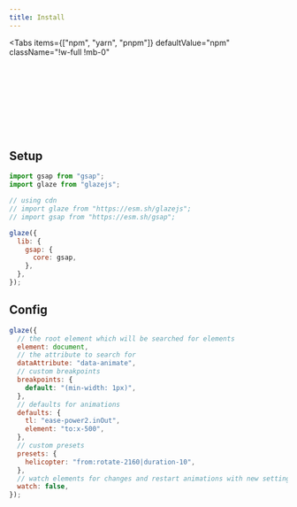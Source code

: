 ```yaml
---
title: Install
---
```



<Tabs
  items={["npm", "yarn", "pnpm"]}
  defaultValue="npm"
  className="!w-full !mb-0"
>
  <Tab value="npm">
    <CodeBlock>
      <Pre>
        <CodeNpm />
      </Pre>
    </CodeBlock>
  </Tab>
  <Tab value="yarn">
    <CodeBlock>
      <Pre>
        <CodeYarn />
      </Pre>
    </CodeBlock>
  </Tab>
  <Tab value="pnpm">
    <CodeBlock>
      <Pre>
        <CodePnpm />
      </Pre>
    </CodeBlock>
  </Tab>
</Tabs>

## Setup

```js copy
import gsap from "gsap";
import glaze from "glazejs";

// using cdn
// import glaze from "https://esm.sh/glazejs";
// import gsap from "https://esm.sh/gsap";

glaze({
  lib: {
    gsap: {
      core: gsap,
    },
  },
});
```

## Config

```js copy
glaze({
  // the root element which will be searched for elements
  element: document,
  // the attribute to search for
  dataAttribute: "data-animate",
  // custom breakpoints
  breakpoints: {
    default: "(min-width: 1px)",
  },
  // defaults for animations
  defaults: {
    tl: "ease-power2.inOut",
    element: "to:x-500",
  },
  // custom presets
  presets: {
    helicopter: "from:rotate-2160|duration-10",
  },
  // watch elements for changes and restart animations with new settings
  watch: false,
});
```
